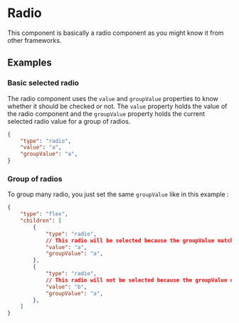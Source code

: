 
# Radio

This component is basically a radio component as you might know it from other frameworks.

## Examples

### Basic selected radio

The radio component uses the `value` and `groupValue` properties to know whether it should be checked or not. The `value` property holds the value of the radio component and the `groupValue` property holds the current selected radio value for a group of radios.

```json
{
    "type": "radio",
    "value": "a",
    "groupValue": "a",
}
```

### Group of radios
To group many radio, you just set the same `groupValue` like in this example :

```json
{
    "type": "flex",
    "children": [
        {
            "type": "radio",
            // This radio will be selected because the groupValue matches the value
            "value": "a",
            "groupValue": "a",
        },
        {
            "type": "radio",
            // This radio will not be selected because the groupValue does not match the value
            "value": "b",
            "groupValue": "a",
        },
    ]
}

```

<PropertyTable schema={radioSchema}/>